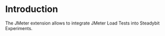 # Introduction

The JMeter extension allows to integrate JMeter Load Tests into Steadybit Experiments.
